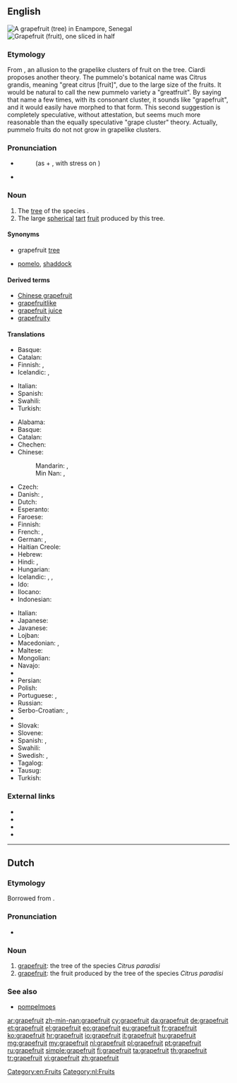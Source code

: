 {{also|Grapefruit}}
==English==

[[File:EnamporGrapefruit1.JPG|thumb|A grapefruit (tree) in Enampore, Senegal]]
[[File:Pomelos - Grapefruits.jpg|thumb|Grapefruit (fruit), one sliced in half]]

===Etymology===
From {{compound|grape|fruit}}, an allusion to the grapelike clusters of fruit on the tree. Ciardi proposes another theory. The pummelo's botanical name was Citrus grandis, meaning "great citrus [fruit]", due to the large size of the fruits. It would be natural to call the new pummelo variety a "greatfruit". By saying that name a few times, with its consonant cluster, it sounds like "grapefruit", and it would easily have morphed to that form. This second suggestion is completely speculative, without attestation, but seems much more reasonable than the equally speculative "grape cluster" theory. Actually, pummelo fruits do not not grow in grapelike clusters.

===Pronunciation===
* {{a|GenAm|RP}} {{IPA|/ˈɡɹeɪp.fɹuːt/}}
*: (as {{term||grape}} + {{term||fruit}}, with stress on {{term||grape}})
* {{audio|en-us-grapefruit.ogg|Audio (US)}}

===Noun===
{{en-noun|s|grapefruit}}

# The [[tree]] of the species {{taxlink|Citrus paradisi|species|noshow=1}}.
# The large [[spherical]] [[tart]] [[fruit]] produced by this tree.

====Synonyms====
* {{sense|tree}} grapefruit [[tree]]
* {{sense|fruit}} [[pomelo]], [[shaddock]]

====Derived terms====
* [[Chinese grapefruit]]
* [[grapefruitlike]]
* [[grapefruit juice]]
* [[grapefruity]]

====Translations====
{{trans-top|tree}}
* Basque: {{t|eu|arabisagar arbola}}
* Catalan: {{t|ca|aranger|m}}
* Finnish: {{t|fi|greippipuu}}, {{t+|fi|greippi}}
* Icelandic: {{t|is|greipaldin|n}}, {{t|is|greipaldintré|n}}
{{trans-mid}}
* Italian: {{t+|it|pompelmo|m}}
* Spanish: {{t|es|árbol de toronja}}
* Swahili: {{t|sw|mbalungi}}
* Turkish: {{t+|tr|greyfurt}}
{{trans-bottom}}
{{trans-top|a large, round tart fruit}}
* Alabama: {{t|akz|yalàaha kaskaha}}
* Basque: {{t+|eu|arabisagar}}
* Catalan: {{t|ca|aranja|f}}
* Chechen: {{t|ce|грейпфрукт|sc=Cyrl}}
* Chinese:
*: Mandarin: {{t+|cmn|柚子|tr=yòuzi|sc=Hani}}, {{t+|cmn|葡萄柚|tr=pútáoyòu|sc=Hani}}
*: Min Nan: {{t|nan|柚仔樹|tr=iū-á-chhiu|sc=Hans}}, {{t|nan|葡萄柚|tr=phû-tô-iū|sc=Hans}}
* Czech: {{t|cs|grapefruit|m}}
* Danish: {{t|da|grapefrugt}}, {{t+|da|grape}}
* Dutch: {{t+|nl|grapefruit|m}}
* Esperanto: {{t+|eo|grapfrukto}}
* Faroese: {{t|fo|greypfrukt|f}}
* Finnish: {{t+|fi|greippi}}
* French: {{t+|fr|pamplemousse|m}}, {{t+|fr|pomélo|m}}
* German: {{t+|de|Grapefruit|f}}, {{t+|de|Pampelmuse|f}}
* Haitian Creole: {{t|ht|chadèk}}
* Hebrew: {{t+|he|אֶשְׁכּוֹלִית|f|tr=eshkolít}}
* Hindi: {{t|hi|मौसमी|tr=mausamī|sc=Deva}}, {{t|hi|छोटा चकोतरा|tr=chōṭā cakōtarā|sc=Deva}}
* Hungarian: {{t+|hu|grépfrút}}
* Icelandic: {{t|is|greipaldin|n}}, {{t|is|greip|f}}, {{t|is|tröllaldin|n}}
* Ido: {{t+|io|pompelmuso}}
* Ilocano: {{t|ilo|lukban}}
* Indonesian: {{t|id|[[jeruk]] [[bali]]}}
{{trans-mid}}
* Italian: {{t+|it|pompelmo|m}}
* Japanese: {{t|ja|グレープフルーツ|tr=gurēpu-furūtsu|sc=Jpan}}
* Javanese: {{t|jv|jeruk bali}}
* Lojban: {{t|jbo|branimre}}
* Macedonian: {{t|mk|грејпфрут|m|tr=gréjpfrut}}, {{t|mk|цитрон|m|tr=citrón}}
* Maltese: {{t|mt|lumi-larinġ}}
* Mongolian: {{t|mn|бэрсүүт жүрж|sc=Cyrl}}
* Navajo: {{t|nv|chʼil łitsxooí ntsxaaígíí}}
* {{trreq|ps}}
* Persian: {{t|fa|گریپ فروت|tr=greyp-frut|sc=fa-Arab}}
* Polish: {{t+|pl|grejpfrut|m}}
* Portuguese: {{t+|pt|toranja|f}}, {{t+|pt|toronja|f}}
* Russian: {{t+|ru|грейпфрут|m|tr=gr'ejpfrút}}
* Serbo-Croatian: {{t|sh|grèjpfrut|m}}, {{t|sh|limùnika|f}}
* {{trreq|sd}}
* Slovak: {{t|sk|grapefruit|m}}
* Slovene: {{t+|sl|grenivka|f}}
* Spanish: {{t|es|toronja|f}}, {{t+|es|pomelo|m}}
* Swahili: {{t|sw|balungi}}
* Swedish: {{t+|sv|grape|c}}, {{t+|sv|grapefrukt|c}}
* Tagalog: {{t|tl|suha'}}
* Tausug: {{t|tsg|suwa' gadja}}
* Turkish: {{t+|tr|greyfurt}}
{{trans-bottom}}

===External links===
* {{projectlink|pedia}}
* {{projectlink|species|Citrus paradisi}}
* {{projectlink|commons|Category:Citrus paradisi}}
* {{projectlink|commons|Category:Grapefruits}}

[[Category:en:Fruits]]

----

==Dutch==
{{wikipedia|lang=nl}}

===Etymology===
Borrowed from {{etyl|en|nl}}.

===Pronunciation===
* {{audio|Nl-grapefruit.ogg|Audio}}

===Noun===
{{nl-noun|m|grapefruits|grapefruitje}}

# [[#English|grapefruit]]: the tree of the species ''Citrus paradisi''
# [[#English|grapefruit]]: the fruit produced by the tree of the species ''Citrus paradisi''

===See also===
* [[pompelmoes]]

[[Category:nl:Fruits]]

[[ar:grapefruit]]
[[zh-min-nan:grapefruit]]
[[cy:grapefruit]]
[[da:grapefruit]]
[[de:grapefruit]]
[[et:grapefruit]]
[[el:grapefruit]]
[[eo:grapefruit]]
[[eu:grapefruit]]
[[fr:grapefruit]]
[[ko:grapefruit]]
[[hr:grapefruit]]
[[io:grapefruit]]
[[it:grapefruit]]
[[hu:grapefruit]]
[[mg:grapefruit]]
[[my:grapefruit]]
[[nl:grapefruit]]
[[pl:grapefruit]]
[[pt:grapefruit]]
[[ru:grapefruit]]
[[simple:grapefruit]]
[[fi:grapefruit]]
[[ta:grapefruit]]
[[th:grapefruit]]
[[tr:grapefruit]]
[[vi:grapefruit]]
[[zh:grapefruit]]